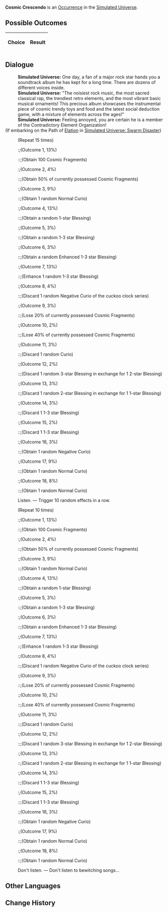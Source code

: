 {{Simulated Universe Event Infobox
|title         = Cosmic Crescendo
|image         = Random Event Normal.png
|type          =
|domains_su    = Occurrence
|domains_ext   = Occurrence
|domains_swarm = 
|domains_gng   = 
|requirements  =
|prev          = 
|next          = 
|indexRewards  =
|characters    = 
}}
'''Cosmic Crescendo''' is an [[Simulated Universe/Occurrence|Occurrence]] in the [[Simulated Universe]].

==Possible Outcomes==
{| class="article-table"
!Choice
!Result

|}

<!--
==Gameplay Notes==

-->
==Dialogue==
{{Dialogue Start}}
:'''Simulated Universe:''' One day, a fan of a major rock star hands you a soundtrack album he has kept for a long time. There are dozens of different voices inside.
:'''Simulated Universe:''' "The noisiest rock music, the most sacred classical rap, the trendiest retro elements, and the most vibrant basic musical ornaments! This precious album showcases the instrumental piece of cosmic trendy toys and food and the latest social deduction game, with a mixture of elements across the ages!"
:'''Simulated Universe:''' Feeling annoyed, you are certain he is a member of the Contradictory Element Organization!
;(If embarking on the Path of [[Simulated Universe/Paths#Elation|Elation]] in [[Simulated Universe: Swarm Disaster]])
:{{SU Special Dialogue|Elation|Join the choir!|Trigger 15 random effects in a row.}}
:;(Repeat 15 times)
::;(Outcome 1, 13%)
:::;(Obtain 100 Cosmic Fragments)
::;(Outcome 2, 4%)
:::;(Obtain 50% of currently possessed Cosmic Fragments)
::;(Outcome 3, 9%)
:::;(Obtain 1 random Normal Curio)
::;(Outcome 4, 13%)
:::;(Obtain a random 1-star Blessing)
::;(Outcome 5, 3%)
:::;(Obtain a random 1-3 star Blessing)
::;(Outcome 6, 3%)
:::;(Obtain a random Enhanced 1-3 star Blessing)
::;(Outcome 7, 13%)
:::;(Enhance 1 random 1-3 star Blessing)
::;(Outcome 8, 4%)
:::;(Discard 1 random Negative Curio of the cuckoo clock series)
::;(Outcome 9, 3%)
:::;(Lose 20% of currently possessed Cosmic Fragments)
::;(Outcome 10, 2%)
:::;(Lose 40% of currently possessed Cosmic Fragments)
::;(Outcome 11, 3%)
:::;(Discard 1 random Curio)
::;(Outcome 12, 2%)
:::;(Discard 1 random 3-star Blessing in exchange for 1 2-star Blessing)
::;(Outcome 13, 3%)
:::;(Discard 1 random 2-star Blessing in exchange for 1 1-star Blessing)
::;(Outcome 14, 3%)
:::;(Discard 1 1-3 star Blessing)
::;(Outcome 15, 2%)
:::;(Discard 1 1-3 star Blessing)
::;(Outcome 16, 3%)
:::;(Obtain 1 random Negative Curio)
::;(Outcome 17, 9%)
:::;(Obtain 1 random Normal Curio)
::;(Outcome 18, 8%)
:::;(Obtain 1 random Normal Curio)
:{{DIcon|Star}} Listen. &mdash; Trigger 10 random effects in a row.
:;(Repeat 10 times)
::;(Outcome 1, 13%)
:::;(Obtain 100 Cosmic Fragments)
::;(Outcome 2, 4%)
:::;(Obtain 50% of currently possessed Cosmic Fragments)
::;(Outcome 3, 9%)
:::;(Obtain 1 random Normal Curio)
::;(Outcome 4, 13%)
:::;(Obtain a random 1-star Blessing)
::;(Outcome 5, 3%)
:::;(Obtain a random 1-3 star Blessing)
::;(Outcome 6, 3%)
:::;(Obtain a random Enhanced 1-3 star Blessing)
::;(Outcome 7, 13%)
:::;(Enhance 1 random 1-3 star Blessing)
::;(Outcome 8, 4%)
:::;(Discard 1 random Negative Curio of the cuckoo clock series)
::;(Outcome 9, 3%)
:::;(Lose 20% of currently possessed Cosmic Fragments)
::;(Outcome 10, 2%)
:::;(Lose 40% of currently possessed Cosmic Fragments)
::;(Outcome 11, 3%)
:::;(Discard 1 random Curio)
::;(Outcome 12, 2%)
:::;(Discard 1 random 3-star Blessing in exchange for 1 2-star Blessing)
::;(Outcome 13, 3%)
:::;(Discard 1 random 2-star Blessing in exchange for 1 1-star Blessing)
::;(Outcome 14, 3%)
:::;(Discard 1 1-3 star Blessing)
::;(Outcome 15, 2%)
:::;(Discard 1 1-3 star Blessing)
::;(Outcome 16, 3%)
:::;(Obtain 1 random Negative Curio)
::;(Outcome 17, 9%)
:::;(Obtain 1 random Normal Curio)
::;(Outcome 18, 8%)
:::;(Obtain 1 random Normal Curio)
:{{DIcon|Star}} Don't listen. &mdash; Don't listen to bewitching songs...
{{Dialogue End}}

==Other Languages==
{{Other Languages
|en   = Cosmic Crescendo
|zhs  = 天外大合唱
|zht  = 天外大合唱
|ja   = {{Rubi|天外大合唱|てんがいだいがっしょう}}
|ko   = 천외대합창
|es   = Crescendo cósmico
|fr   = Crescendo cosmique
|ru   = Космическое крещендо
|th   = ประสานเสียงสุดขอบฟ้า
|vi   = Đại Hợp Xướng Bên Ngoài Bầu Trời
|de   = Kosmisches Crescendo
|id   = Paduan Suara Luar Angkasa
|pt   = Crescendo Cósmico
}}

==Change History==
{{Change History|1.0}}
